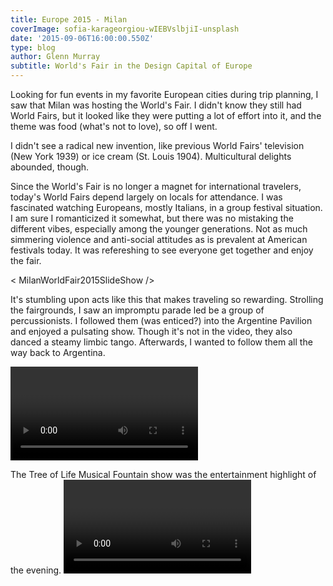 ---
title: Europe 2015 - Milan
coverImage: sofia-karageorgiou-wIEBVslbjiI-unsplash
date: '2015-09-06T16:00:00.550Z'
type: blog
author: Glenn Murray
subtitle: World's Fair in the Design Capital of Europe
---

Looking for fun events in my favorite European cities during trip planning, I saw that Milan was hosting the World's Fair. I didn't know they still had World Fairs, but it looked like they were putting a lot of effort into it, and the theme was food (what's not to love), so off I went.

I didn't see a radical new invention, like previous World Fairs' television (New York 1939) or ice cream (St. Louis 1904). Multicultural delights abounded, though. 

Since the World's Fair is no longer a magnet for international travelers, today's World Fairs depend largely on locals for attendance. I was fascinated watching Europeans, mostly Italians, in a group festival situation. I am sure I romanticized it somewhat, but there was no mistaking the different vibes, especially among the younger generations. Not as much simmering violence and anti-social attitudes as is prevalent at American festivals today. It was refereshing to see everyone get together and enjoy the fair.

< MilanWorldFair2015SlideShow />


It's stumbling upon acts like this that makes traveling so rewarding. Strolling the fairgrounds, I saw an impromptu parade led be a group of percussionists. I followed them (was enticed?) into the Argentine Pavilion and enjoyed a pulsating show. Though it's not in the video, they also danced a steamy limbic tango. Afterwards, I wanted to follow them all the way back to Argentina.

 <Video
    videoSrcURL="https://www.youtube.com/embed/W3SFxiGYImw"
    videoTitle="El Choque Urbano"
 />

<p></p>
<p></p>
The Tree of Life Musical Fountain show was the entertainment highlight of the evening.
<Video
    videoSrcURL="https://www.youtube.com/embed/Qboq68J_ec0"
    videoTitle="Tree of Life Musical Fountain"
 />

< MilanWorldFairTree2015SlideShow />


I couldn't visit Milan without walking down Via Durini, the greatest street of modern furniture showrooms in the world.

< Milan2015SlideShow />


